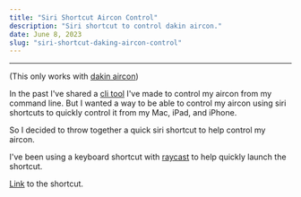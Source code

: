 ```yaml
---
title: "Siri Shortcut Aircon Control"
description: "Siri shortcut to control dakin aircon."
date: June 8, 2023
slug: "siri-shortcut-daking-aircon-control"
---
```

---
(This only works with [dakin aircon](https://www.daikin.co.uk/en_gb/residential.html))

In the past I've shared a [cli tool](https://github.com/skykosiner/dakin-aircon-golang/tree/master) I've made to control my aircon from my command line. But I wanted a way to be able to control my aircon using siri shortcuts to quickly control it from my Mac, iPad, and iPhone.

So I decided to throw together a quick siri shortcut to help control my aircon.

I've been using a keyboard shortcut with [raycast](https://www.raycast.com/) to help quickly launch the shortcut.

[Link](https://www.icloud.com/shortcuts/8679661ae65d4c3f973e57ec8eb609f4) to the shortcut.
